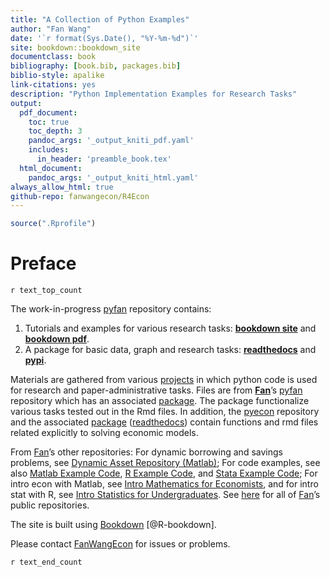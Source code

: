 ```yaml
---
title: "A Collection of Python Examples"
author: "Fan Wang"
date: '`r format(Sys.Date(), "%Y-%m-%d")`'
site: bookdown::bookdown_site
documentclass: book
bibliography: [book.bib, packages.bib]
biblio-style: apalike
link-citations: yes
description: "Python Implementation Examples for Research Tasks"
output:
  pdf_document:
    toc: true
    toc_depth: 3
    pandoc_args: '_output_kniti_pdf.yaml'
    includes:
      in_header: 'preamble_book.tex'
  html_document:
    pandoc_args: '_output_kniti_html.yaml'
always_allow_html: true
github-repo: fanwangecon/R4Econ
---
```


```r
source(".Rprofile")
```

# Preface {-}

`r text_top_count`

The work-in-progress [pyfan](https://github.com/FanWangEcon/pyfan) repository contains:

1. Tutorials and examples for various research tasks: [**bookdown site**](https://fanwangecon.github.io/pyfan/bookdown) and [**bookdown pdf**](https://fanwangecon.github.io/pyfan/bookdown/A-Collection-of-Python-Examples.pdf).
2. A package for basic data, graph and research tasks: [**readthedocs**](https://pyfan.readthedocs.io/en/latest/) and [**pypi**](https://pypi.org/project/pyfan/).

Materials are gathered from various [projects](https://fanwangecon.github.io/research) in which python code is used for research and paper-administrative tasks. Files are from [**Fan**](https://fanwangecon.github.io/)'s [pyfan](https://github.com/FanWangEcon/pyfan) repository which has an associated [package](https://pypi.org/project/pyfan/). The package functionalize various tasks tested out in the Rmd files. In addition, the [pyecon](https://github.com/FanWangEcon/pyecon) repository and the associated [package](https://pypi.org/project/pyecon/) ([readthedocs](https://pyfan.readthedocs.io/en/latest/autoapi/pyfan/index.html#module-pyfan)) contain functions and rmd files related explicitly to solving economic models.

From [Fan](https://fanwangecon.github.io/)'s other repositories: For dynamic borrowing and savings problems, see [Dynamic Asset Repository (Matlab)](https://fanwangecon.github.io/CodeDynaAsset/); For code examples, see also [Matlab Example Code](https://fanwangecon.github.io/M4Econ/),  [R Example Code](https://fanwangecon.github.io/R4Econ/), and [Stata Example Code](https://fanwangecon.github.io/Stata4Econ/); For intro econ with Matlab, see [Intro Mathematics for Economists](https://fanwangecon.github.io/Math4Econ/), and for intro stat with R, see [Intro Statistics for Undergraduates](https://fanwangecon.github.io/Stat4Econ/). See [here](https://github.com/FanWangEcon) for all of [Fan](https://fanwangecon.github.io/)'s public repositories.

The site is built using [Bookdown](https://bookdown.org/) [@R-bookdown].

Please contact [FanWangEcon](https://fanwangecon.github.io/) for issues or problems.

`r text_end_count`
